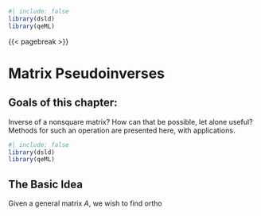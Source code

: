 
```r
#| include: false
library(dsld)
library(qeML)
```

{{< pagebreak >}}

# Matrix Pseudoinverses 

::: {.callout-note}

## Goals of this chapter:

Inverse of a nonsquare matrix? How can that be possible, let alone
useful? Methods for such an operation are presented here, with
applications.  

::: 



```r
#| include: false
library(dsld)
library(qeML)
```

## The Basic Idea

Given a general matrix $A$, we wish to find ortho

